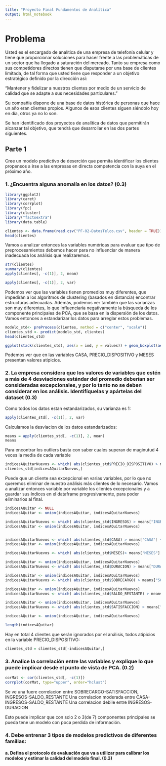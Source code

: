 ```yaml
---
title: "Proyecto Final Fundamentos de Analítica"
output: html_notebook
---
```


# Problema

Usted es el encargado de analítica de una empresa de telefonía celular y tiene que proporcionar soluciones para hacer frente a las problemáticas de un sector que ha llegado a saturación del mercado. Tanto su empresa como sus competidores directos tienen que disputarse por una base de clientes limitada, de tal forma que usted tiene que responder a un objetivo estratégico definido por la dirección así: 

“Mantener y fidelizar a nuestros clientes por medio de un servicio de calidad que se adapte a sus necesidades particulares.”

Su compañía dispone de una base de datos histórica de personas que hace un año eran clientes propios. Algunos de esos clientes siguen siéndolo hoy en día, otros ya no lo son.

Se han identificado dos proyectos de analítica de datos que permitirán alcanzar tal objetivo, que tendrá que desarrollar en las dos partes siguientes. 


## Parte 1

Cree un modelo predictivo de deserción que permita identificar los clientes propensos a irse a las empresas en directa competencia con la suya en el próximo año.

### 1. ¿Encuentra alguna anomalía en los datos? (0.3)



```r
library(ggplot2)
library(caret)
library(corrplot)
library(fpc)
library(cluster)
library("factoextra")
library(data.table)
```

```r
clientes <- data.frame(read.csv("PF-02-DatosTelco.csv", header = TRUE))
head(clientes)
```

Vamos a analizar entonces las variables numéricas para evaluar que tipo de preprocesamientos debemos hacer para no influenciar de manera inadecuada los análisis que realizaremos.
```r
str(clientes)
summary(clientes)
apply(clientes[, -c(1)], 2, mean)

apply(clientes[, -c(1)], 2, var)
```

Podemos ver que las variables tienen promedios muy diferentes, que impedirán a los algoritmos de clustering (basados en distancia)
encontrar estructuras adecuadas. Además, podemos ver también que las varianzas son muy diferentes, lo que influenciaría negativamente la búsqueda de los componente principales de PCA, que se basa en la dispersión de los datos. Vamos entonces a estandarizar los datos para arreglar estos problemas.

```r
modelo_std<- preProcess(clientes, method = c("center", "scale"))
clientes_std <- predict(modelo_std, clientes)
head(clientes_std)
```


```r
ggplot(stack(clientes_std), aes(x = ind, y = values)) + geom_boxplot(aes(fill=ind))

```
Podemos ver que en las variables CASA, PRECIO_DISPOSITIVO y MESES presentan valores atipicios.

### 2. La empresa considera que los valores de variables que estén a más de 4 desviaciones estándar del promedio deberían ser consideradas excepcionales, y por lo tanto no se deben considerar en los análisis. Identifíquelas y apártelas del dataset (0.3)


Como todos los datos estan estandarizados, su varianza es 1:

```r
apply(clientes_std[, -c(1)], 2, var)
```

Calculamos la desviacion de los datos estandarizados:
```r
means = apply(clientes_std[, -c(1)], 2, mean)
means
```

Para encontrar los outliers basta con saber cuales superan de maginutud 4 veces la media de cada variable

```r
indicesAQuitarNuevos <- which( abs(clientes_std$PRECIO_DISPOSITIVO) > means["PRECIO_DISPOSITIVO"] + 4)
clientes_std[indicesAQuitarNuevos,]
```

Puede que un cliente sea excepcional en varias variables, por lo que no queremos eliminar de nuestro análisis más clientes de lo necesario. Vamos a analizar entonces variable por variable los clientes excepcionales y a guardar sus índices en el dataframe progresivamente, para poder eliminarlos al final.


```r
indicesAQuitar <- NULL 
indicesAQuitar <- union(indicesAQuitar, indicesAQuitarNuevos)

indicesAQuitarNuevos <- which( abs(clientes_std$INGRESOS) > means["INGRESOS"] + 4)
indicesAQuitar <- union(indicesAQuitar, indicesAQuitarNuevos)


indicesAQuitarNuevos <- which( abs(clientes_std$CASA) > means["CASA"] + 4)
indicesAQuitar <- union(indicesAQuitar, indicesAQuitarNuevos)

indicesAQuitarNuevos <- which( abs(clientes_std$MESES)> means["MESES"] + 4)

indicesAQuitar <- union(indicesAQuitar, indicesAQuitarNuevos)
indicesAQuitarNuevos <- which( abs(clientes_std$DURACION) > means["DURACION"] + 4)

indicesAQuitar <- union(indicesAQuitar, indicesAQuitarNuevos)
indicesAQuitarNuevos <- which( abs(clientes_std$SOBRECARGO) > means["SOBRECARGO"] + 4)

indicesAQuitar <- union(indicesAQuitar, indicesAQuitarNuevos)
indicesAQuitarNuevos <- which( abs(clientes_std$SALDO_RESTANTE) > means["SALDO_RESTANTE"] + 4)

indicesAQuitar <- union(indicesAQuitar, indicesAQuitarNuevos)
indicesAQuitarNuevos <- which( abs(clientes_std$SATISFACCION) > means["SATISFACCION"] + 4)

indicesAQuitar <- union(indicesAQuitar, indicesAQuitarNuevos)

length(indicesAQuitar)
```

Hay en total 4 clientes que serán ignorados por el análisis, todos atipicios en la variable PRECIO_DISPOSITIVO:
```r
clientes_std = clientes_std[-indicesAQuitar,]
```


### 3. Analice la correlación entre las variables y explique lo que puede implicar desde el punto de vista de PCA. (0.2)


```r
corMat <- cor(clientes_std[, -c(1)])
corrplot(corMat, type="upper", order="hclust")

```

Se ve una fuere correlacion entre SOBRECARGO-SATISFACCION, INGRESOS-SALDO_RESTANTE
Una correlacion moderada entre CASA-INGRESOS-SALDO_RESTANTE
Una correlacion debile entre INGRESOS-DURACION

Esto puede implicar que con solo 2 o 3(de 7)
componentes principales se pueda tene un modelo con poca perdida de información.

### 4. Debe entrenar 3 tipos de modelos predictivos de diferentes familias:

#### a. Defina el protocolo de evaluación que va a utilizar para calibrar los modelos y estimar la calidad del modelo final. (0.3)



